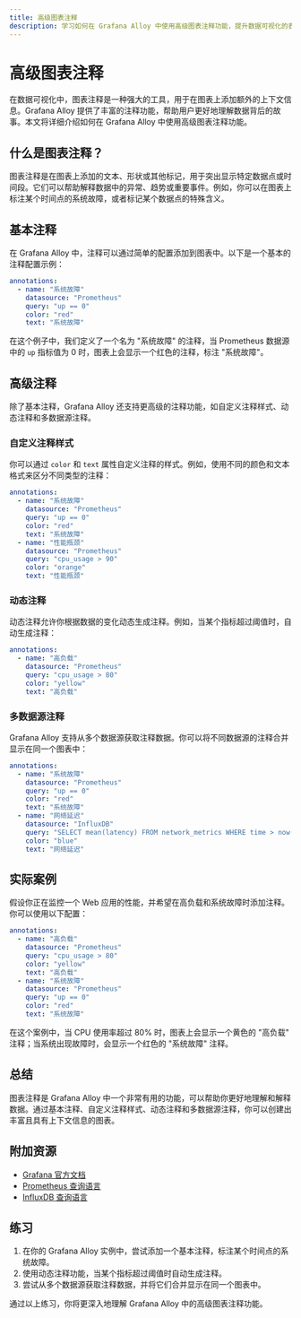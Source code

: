 ```yaml
---
title: 高级图表注释
description: 学习如何在 Grafana Alloy 中使用高级图表注释功能，提升数据可视化的表达能力。
---
```


# 高级图表注释

在数据可视化中，图表注释是一种强大的工具，用于在图表上添加额外的上下文信息。Grafana Alloy 提供了丰富的注释功能，帮助用户更好地理解数据背后的故事。本文将详细介绍如何在 Grafana Alloy 中使用高级图表注释功能。

## 什么是图表注释？

图表注释是在图表上添加的文本、形状或其他标记，用于突出显示特定数据点或时间段。它们可以帮助解释数据中的异常、趋势或重要事件。例如，你可以在图表上标注某个时间点的系统故障，或者标记某个数据点的特殊含义。

## 基本注释

在 Grafana Alloy 中，注释可以通过简单的配置添加到图表中。以下是一个基本的注释配置示例：

```yaml
annotations:
  - name: "系统故障"
    datasource: "Prometheus"
    query: "up == 0"
    color: "red"
    text: "系统故障"
```

在这个例子中，我们定义了一个名为 "系统故障" 的注释，当 Prometheus 数据源中的 `up` 指标值为 0 时，图表上会显示一个红色的注释，标注 "系统故障"。

## 高级注释

除了基本注释，Grafana Alloy 还支持更高级的注释功能，如自定义注释样式、动态注释和多数据源注释。

### 自定义注释样式

你可以通过 `color` 和 `text` 属性自定义注释的样式。例如，使用不同的颜色和文本格式来区分不同类型的注释：

```yaml
annotations:
  - name: "系统故障"
    datasource: "Prometheus"
    query: "up == 0"
    color: "red"
    text: "系统故障"
  - name: "性能瓶颈"
    datasource: "Prometheus"
    query: "cpu_usage > 90"
    color: "orange"
    text: "性能瓶颈"
```

### 动态注释

动态注释允许你根据数据的变化动态生成注释。例如，当某个指标超过阈值时，自动生成注释：

```yaml
annotations:
  - name: "高负载"
    datasource: "Prometheus"
    query: "cpu_usage > 80"
    color: "yellow"
    text: "高负载"
```

### 多数据源注释

Grafana Alloy 支持从多个数据源获取注释数据。你可以将不同数据源的注释合并显示在同一个图表中：

```yaml
annotations:
  - name: "系统故障"
    datasource: "Prometheus"
    query: "up == 0"
    color: "red"
    text: "系统故障"
  - name: "网络延迟"
    datasource: "InfluxDB"
    query: "SELECT mean(latency) FROM network_metrics WHERE time > now() - 1h GROUP BY time(1m)"
    color: "blue"
    text: "网络延迟"
```

## 实际案例

假设你正在监控一个 Web 应用的性能，并希望在高负载和系统故障时添加注释。你可以使用以下配置：

```yaml
annotations:
  - name: "高负载"
    datasource: "Prometheus"
    query: "cpu_usage > 80"
    color: "yellow"
    text: "高负载"
  - name: "系统故障"
    datasource: "Prometheus"
    query: "up == 0"
    color: "red"
    text: "系统故障"
```

在这个案例中，当 CPU 使用率超过 80% 时，图表上会显示一个黄色的 "高负载" 注释；当系统出现故障时，会显示一个红色的 "系统故障" 注释。

## 总结

图表注释是 Grafana Alloy 中一个非常有用的功能，可以帮助你更好地理解和解释数据。通过基本注释、自定义注释样式、动态注释和多数据源注释，你可以创建出丰富且具有上下文信息的图表。

## 附加资源

- [Grafana 官方文档](https://grafana.com/docs/)
- [Prometheus 查询语言](https://prometheus.io/docs/prometheus/latest/querying/basics/)
- [InfluxDB 查询语言](https://docs.influxdata.com/influxdb/v2.0/query-data/)

## 练习

1. 在你的 Grafana Alloy 实例中，尝试添加一个基本注释，标注某个时间点的系统故障。
2. 使用动态注释功能，当某个指标超过阈值时自动生成注释。
3. 尝试从多个数据源获取注释数据，并将它们合并显示在同一个图表中。

通过以上练习，你将更深入地理解 Grafana Alloy 中的高级图表注释功能。